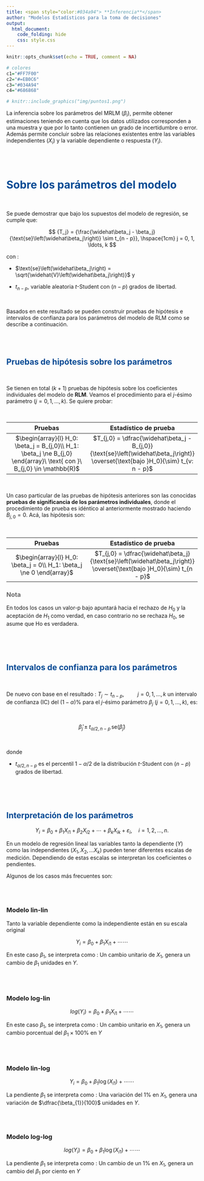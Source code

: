 ---
title: <span style="color:#034a94"> **Inferencia**</span>
author: "Modelos Estadísticos para la toma de decisiones"
output:
  html_document:
    code_folding: hide
    css: style.css
---


```{r setup, include=FALSE}
knitr::opts_chunk$set(echo = TRUE, comment = NA)

# colores
c1="#FF7F00"
c2="#=EB0C6"
c3="#034A94"
c4="#686868"

```

```{r, echo=FALSE, out.width="100%", fig.align = "center"}
# knitr::include_graphics("img/puntos1.png")
```


La inferencia sobre los parámetros del MRLM  ($\beta_{i}$), permite obtener estimaciones teniendo en cuenta que los datos utilizados corresponden a una muestra y que por lo tanto contienen un grado de incertidumbre o error. Además permite concluir sobre las relaciones existentes entre las variables independientes ($X_i$) y la variable dependiente o respuesta ($Y_i$). 

<br/> <br/>


# <span style="color:#034a94">**Sobre los parámetros del modelo**</span>

</br>

Se puede demostrar que bajo los supuestos del modelo de regresión, se cumple que:

$$
{T_j} = {\frac{\widehat\beta_j - \beta_j}{\text{se}\left(\widehat\beta_j\right)} \sim t_{n - p}}, \hspace{1cm} j = 0, 1, \ldots, k
$$

con :

* $\text{se}\left(\widehat\beta_j\right) = \sqrt{\widehat{V}\left(\widehat\beta_j\right)}$ y 

* ${t_{n - p}}$, variable aleatoria $t$-Student con $(n-p)$ grados de libertad.

</br>

Basados en este resultado se pueden construir pruebas de hipótesis e intervalos de confianza para los parámetros del modelo de RLM como se describe a continuación.

</br></br>

## <span style="color:#034a94">**Pruebas de hipótesis sobre los parámetros**</span>

</br>

<div class="content-box-blue">

Se tienen en total $(k + 1)$ pruebas de hipótesis sobre los coeficientes individuales del modelo de **RLM**. Veamos el procedimiento para el $j$-ésimo parámetro ($j = 0, 1, \ldots, k$). Se quiere probar:

</br>


| Pruebas                                   | Estadístico de prueba                                |
|:-----------------------------------------:|:----------------------------------------------------:|
|$\begin{array}{l} H_0: \beta_j = B_{j,0}\\ H_1: \beta_j \ne B_{j,0} \end{array}\ \text{ con }\ B_{j,0} \in \mathbb{R}$     | $T_{j,0} = \dfrac{\widehat\beta_j - B_{j,0}}{\text{se}\left(\widehat\beta_j\right)} \overset{\text{bajo }H_0}{\sim} t_{v: n - p}$ |

</br>

Un caso particular de las pruebas de hipótesis anteriores son las conocidas **pruebas de significancia de los parámetros individuales**, donde el procedimiento de prueba es idéntico al anteriormente mostrado haciendo $B_{j,0} = 0$. Acá, las hipótesis son:

</br>

| Pruebas                                   | Estadístico de prueba                                |
|:-----------------------------------------:|:----------------------------------------------------:|
|$\begin{array}{l} H_0: \beta_j = 0\\ H_1: \beta_j \ne 0 \end{array}$  | $T_{j,0} = \dfrac{\widehat\beta_j}{\text{se}\left(\widehat\beta_j\right)} \overset{\text{bajo }H_0}{\sim} t_{n - p}$ |

</div>


<div class="content-box-gray">
### <span style="color:#686868"> **Nota**</span>

En todos los casos un valor-p bajo apuntará hacia el rechazo de $H_0$ y la aceptación de $H_1$ como verdad, en caso contrario no se rechaza $H_0$, se asume que Ho es verdadera.
</div>

</br></br></br>

## <span style="color:#034a94">**Intervalos de confianza para los parámetros**</span>

</br>

De nuevo con base en el resultado : $T_j  \sim t_{n - p}, \hspace{1cm} j = 0, 1, \ldots, k$ un intervalo de confianza (IC) del ${(1 - \alpha)\%}$ para el $j$-ésimo parámetro ${\beta_j}$ ($j = 0, 1, \ldots, k$), es:

</br>

<div class="content-box-blue">
$$
\widehat\beta_j \pm t_{\alpha/2, n - p}\, \text{se}\left(\widehat\beta_j\right)
$$
</div>

</br>

donde 

* ${t_{\alpha/2, n - p}}$ es el percentil $1 - \alpha/2$ de la distribución $t$-Student con $(n - p)$ grados de libertad.

</br></br></br>


## <span style="color:#034a94">**Interpretación de los parámetros**</span>



$$
Y_i = \beta_0 + \beta_1X_{i1} + \beta_2X_{i2} + \cdots+ \beta_kX_{ik} + \varepsilon_i, \quad i = 1, 2, \ldots, n.
$$ 

En un modelo de regresión lineal las variables tanto la dependiente ($Y$) como las independientes ($X_1,X_2, \dots X_k$) pueden tener diferentes escalas de medición. Dependiendo de estas escalas se interpretan los coeficientes o pendientes.


Algunos de los casos más frecuentes son:

</br></br>

<div class="content-box-blue">

### **Modelo lin-lin**

Tanto la variable dependiente como la independiente están en su escala original

$$
Y_i = \beta_0 + \beta_1X_{i1} + \cdots  \cdots 
$$ 

En este caso $\beta_{1}$, se interpreta como : Un cambio unitario de $X_1$, genera un cambio de $\beta_{1}$ unidades en $Y$.  
</div>

</br></br>

<div class="content-box-blue">
### **Modelo log-lin**

$$
log{(Y_i)} = \beta_0 + \beta_1X_{i1} + \cdots  \cdots 
$$ 

En este caso $\beta_{1}$, se interpreta como : Un cambio unitario en $X_1$, genera un cambio porcentual del $\beta_{1} \times 100 \%$ en $Y$  
</div>

</br></br>

<div class="content-box-blue">
### **Modelo lin-log**



$$
Y_i= \beta_0 + \beta_1 \log{(X_{i1})} +\cdots  \cdots 
$$

La pendiente $\beta_{1}$ se interpreta como : Una variación del 1% en  $X_1$, genera una variación de  $\dfrac{\beta_{1}}{100}$ unidades en $Y$.

</div>

</br></br>

<div class="content-box-blue">

### **Modelo log-log**


$$
log{(Y_i)} = \beta_0 + \beta_1 \log{(X_{i1})} +  \cdots  \cdots 
$$ 


La pendiente $\beta_{1}$ se interpreta como : Un cambio de un 1% en $X_1$, genera un cambio del $\beta_{1}$ por ciento en $Y$
</div>

</br></br></br></br>
